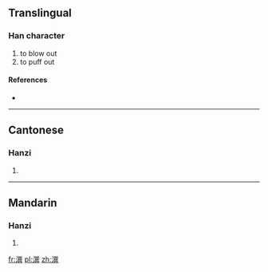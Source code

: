 {{also|噀}}
==Translingual==

===Han character===
{{Han char|rn=85|rad=水|as=12|sn=15|four=3718<sub>1</sub>|canj=水口山金 (ERUC)}}

# to blow out
# to puff out

====References====
* {{Han ref|kx=0649.170|dkj=18248|dj=1059.110|hdz=31750.010|uh=6F60|ud=28512|bh=BCF2|bd=48370}}

----

==Cantonese==

===Hanzi===
{{yue-hanzi|jyut=|y=seun3}}

# {{defn|Cantonese|sort=水12}}

----

==Mandarin==

===Hanzi===
{{cmn-hanzi|pin=[[xuàn]] ([[xuan4]])|wg=hsüan<sup>4</sup>}}

# {{defn|Mandarin|sort=水12}}

[[fr:潠]]
[[pl:潠]]
[[zh:潠]]